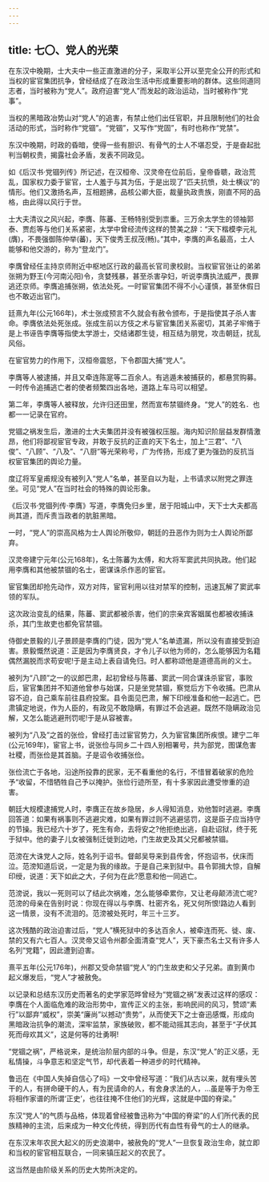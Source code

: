 ```yaml
---
---
---
```

title: 七〇、党人的光荣
---



在东汉中晚期，士大夫中一些正直激进的分子，采取半公开以至完全公开的形式和当权的宦官集团抗争，曾经结成了在政治生活中形成重要影响的群体。这些同道同志者，当时被称为“党人”。政府迫害“党人”而发起的政治运动，当时被称作“党事”。

当权的黑暗政冶势山对“党人”的追害，有禁止他们出任官职，并且限制他们的社会活动的形式，当时称作“党锢”。“党锢”，又写作“党固”，有时也称作“党禁”。

东汉中晚期，时政的昏暗，使得一些有胆识、有骨气的士人不堪忍受，于是奋起批判当朝权贵，揭露社会矛盾，发表不同政见。

如《后汉书·党锢列传》所记述，在汉桓帝、汉灵帝在位前后，皇帝昏聩，政治荒乱，国家权力委于宦官，士人羞于与其为伍，于是出现了“匹夫抗愤，处士横议”的情形。他们又激扬名声，互相题拂，品核公卿大臣，裁量执政贵族，刚直不阿的品格，由此得以风行于世。

士大夫清议之风兴起，李膺、陈蕃、王畅特别受到祟重。三万余太学生的领袖郭泰、贾彪等与他们关系紧密，太学中曾经流传这样的赞美之辞：“天下楷模李元礼(膺)，不畏强御陈仲举(蕃)，天下俊秀王叔茂(畅)。”其中，李膺的声名最高，士人能够和他交游的，称为“登龙门”。

李膺曾经任主持京师附近中枢地区行政的最高长官司隶校尉。当权宦官张让的弟弟张朔为野王(今河南沁阳)令，贪婪残暴，甚至杀害孕妇，听说李膺执法威严，畏罪逃还京师。李膺追捕张朔，依法处死。一时宦官集团不得不小心谨慎，甚至休假日也不敢迈出官门。

廷熹九年(公元166年)，术士张成预言不久就会有赦令颁布，于是指使其子杀人害命。李膺依法处死张成。张成生前以方伎之术与宦官集团关系密切，其弟子牢脩于是上书诬告李膺等指使太学游士，交结诸郡生徒，相互结为朋党，攻击朝廷，扰乱风俗。

在宦官势力的作用下，汉桓帝震怒，下令郡国大捕“党人”。

李膺等人被逮捕，并且又牵连陈寔等二百余人。有逃遁未被捕获的，都悬赏购募。一时传令追捕逃亡者的使者频繁四出各地，道路上车马可以相望。

第二年，李膺等人被释放，允许归还田里，然而宣布禁锢终身。“党人”的姓名．也都一一记录在官府。

党锢之祸发生后，激进的士大夫集团并没有被强权压服。海内知识阶层益发群情激昂，他们将鄙视宦官专政，并敢于反抗的正直的天下名士，加上“三君”、“八俊”、“八顾”、“八及”、“八厨”等光荣称号，广为传扬，形成了更为强劲的反抗当权宦官集团的舆论力量。

度辽将军皇甫规没有被列入“党人”名单，甚至自以为耻，上书请求以附党之罪连坐。可见“党人”在当时社会的特殊的舆论形象。

《后汉书·党锢列传·李膺》写道，李膺免归乡里，居于阳城山中，天下士大夫都高尚其道，而斥责当政者的肮脏黑暗。

一时，“党人”的崇高风格为士人舆论所敬仰，朝廷的丑恶作为则为士人舆论所鄙弃。

汉灵帝建宁元年(公元168年)，名士陈蕃为太傅，和大将军窦武共同执政。他们起用李膺和其他被禁锢的名士，密谋诛杀作恶的宦官。

宦官集团却抢先动作，双方对阵，宦官利用以往对禁军的控制，迅速瓦解了窦武率领的军队。

这次政治变乱的结果，陈蕃、窦武都被杀害，他们的宗亲宾客姻属也都被收捕诛杀，其门生故吏也都免官禁锢。

侍御史景毅的儿子景顾是李膺的门徒，因为“党人”名单遗漏，所以没有直接受到迫害。景毅慨然说道：正是因为李膺贤良，才令儿子以他为师的，怎么能够因为名籍偶然漏脱而求苟安呢!于是主动上表自请免归。时人都称颂他是道德高尚的义士。

被列为“八顾”之一的议郎巴肃，起初曾经与陈蕃、窦武一同合谋诛杀宦官，事败后，宦官集团并不知道他曾参与始谋，只是坐党禁锢，察觉后方下令收捕。巴肃从容不迫，自己乘车前往县府投案。县令面见巴肃，解下印绶准备和他一起逃亡。巴肃镇定地说，作为人臣的，有政见不敢隐瞒，有罪过不会逃避。既然不隐瞒政治见解，又怎么能逃避刑罚呢!于是从容被害。

被列为“八及”之首的张俭，曾经打击过宦官势力，久为宦官集团所疾恨。建宁二年(公元169年)，宦官上书，说张俭与同乡二十四人别相署号，共为部党，图谋危害社稷，而张俭是其首脑。子是诏令收捕张俭。

张俭流亡于各地，沿途所投靠的民家，无不看重他的名行，不惜冒着破家的危险予“收留，不惜牺牲自己予以掩护。张俭行迹所至，有十多家因此遭受惨重的迫害。

朝廷大规模逮捕党人时，李膺正在故乡隐居，乡人得知消息，劝他暂时逃避。李膺回答道：如果有祸事则不逃避灾难，如果有罪过则不逃避惩罚，这是臣子应当持守的节操。我已经六十岁了，死生有命，去将安之?他拒绝出逃，自赴诏狱，终于死于狱中。他的妻子儿女被强制迁徙到边地，门生故吏及其父兄都被禁锢。

范滂在大诛党人之际，姓名列于诏书。督邮吴导来到县传舍，怀抱诏书，伏床而泣。范滂知道后说，一定是为我的缘故。于是自己来到狱中。县令郭揖大惊，自解印绶，说道：天下如此之大，子何为在此?愿意和他一同逃亡。

范滂说，我以一死则可以了结此次祸难，怎么能够牵累你，又让老母颠沛流亡呢?范滂的母亲在告别时说：你现在得以与李膺、杜密齐名，死又何所恨!路边人看到这一情景，没有不流泪的。范滂被处死时，年三十三岁。

这次残酷的政治迫害过后，“党人”横死狱中的多达百余人，被牵连而死、徙、废、禁的又有六七百人。汉灵帝又诏令州郡全面清查“党人”，天下豪杰名士又有许多人名列“党籍”，因此遭到迫害。

熹平五年(公元176年)，州郡又受命禁锢“党人”的门生故吏和父子兄弟。直到黄巾起义爆发后，“党人”才被赦免。

以记录和总结东汉历史而著名的史学家范晔曾经为“党锢之祸”发表过这样的感叹：李膺在个人面临危难的政治形势中，宣传正义的主张，影响民间的风习，赞颂“素行”以鄙弃“威权”，崇美“廉尚”以撼动“贵势”，从而使天下之士奋迅感慨，形成向黑暗政治抗争的潮流，深牢监禁，家族破败，都不能动摇其志向，甚至于“子伏其死而母欢其义”，这是何等的壮勇啊!

“党锢之祸”，严格说来，是统治阶层内部的斗争。但是，东汉“党人”的正义感，无私情操，斗争意志和坚定气节，却代表着一种进步的时代精神。

鲁迅在《中国人失掉自信心了吗》一文中曾经写道：“我们从古以来，就有埋头苦干的人，有拼命硬干的人，有为民请命的人，有舍身求法的人，…虽是等于为帝王将相作家谱的所谓‘正史’，也往往掩不住他们的光辉，这就是中国的脊梁。”

东汉“党人”的气质与品格，体现着曾经被鲁迅称为“中国的脊梁”的人们所代表的民族精神的主流，后来成为一种文化传统，得到历代有血性有骨气的士人的继承。

在东汉末年农民大起义的历史浪潮中，被赦免的“党人”一旦恢复政治生命，就立即和当权的宦官相互联合，一同来镇压起义的农民了。

这当然是由阶级关系的历史大势所决定的。